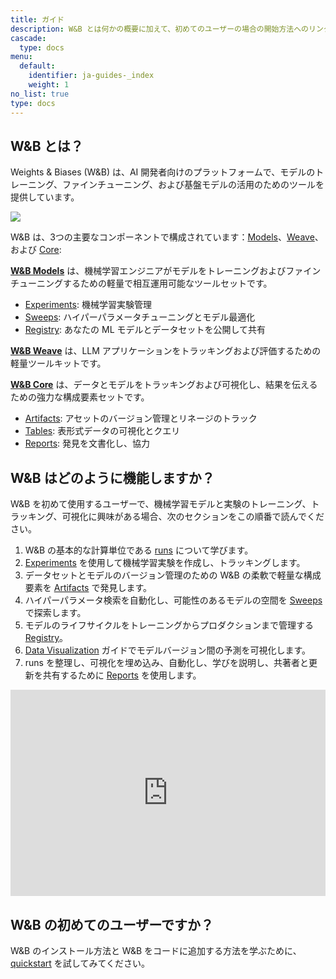 ```yaml
---
title: ガイド
description: W&B とは何かの概要に加えて、初めてのユーザーの場合の開始方法へのリンクを提供します。
cascade:
  type: docs
menu:
  default:
    identifier: ja-guides-_index
    weight: 1
no_list: true
type: docs
---
```


## W&B とは？

Weights & Biases (W&B) は、AI 開発者向けのプラットフォームで、モデルのトレーニング、ファインチューニング、および基盤モデルの活用のためのツールを提供しています。

<Frame>
    <img src="/images/general/architecture.png"  />
</Frame>

W&B は、3つの主要なコンポーネントで構成されています：[Models](/ja/guides/models)、[Weave](https://wandb.github.io/weave/)、および [Core](/ja/guides/core/):

**[W&B Models](/ja/guides/models/)** は、機械学習エンジニアがモデルをトレーニングおよびファインチューニングするための軽量で相互運用可能なツールセットです。
- [Experiments](/ja/guides/track/): 機械学習実験管理
- [Sweeps](/ja/guides/sweeps/): ハイパーパラメータチューニングとモデル最適化
- [Registry](/ja/guides/core/registry/): あなたの ML モデルとデータセットを公開して共有

**[W&B Weave](/ja/guides/weave/)** は、LLM アプリケーションをトラッキングおよび評価するための軽量ツールキットです。

**[W&B Core](/ja/guides/core/)** は、データとモデルをトラッキングおよび可視化し、結果を伝えるための強力な構成要素セットです。
- [Artifacts](/ja/guides/artifacts/): アセットのバージョン管理とリネージのトラック
- [Tables](/ja/guides/models/tables/): 表形式データの可視化とクエリ
- [Reports](/ja/guides/reports/): 発見を文書化し、協力

## W&B はどのように機能しますか？

W&B を初めて使用するユーザーで、機械学習モデルと実験のトレーニング、トラッキング、可視化に興味がある場合、次のセクションをこの順番で読んでください。

1. W&B の基本的な計算単位である [runs](/ja/guides/runs/) について学びます。
2. [Experiments](/ja/guides/track/) を使用して機械学習実験を作成し、トラッキングします。
3. データセットとモデルのバージョン管理のための W&B の柔軟で軽量な構成要素を [Artifacts](/ja/guides/artifacts/) で発見します。
4. ハイパーパラメータ検索を自動化し、可能性のあるモデルの空間を [Sweeps](/ja/guides/sweeps/) で探索します。
5. モデルのライフサイクルをトレーニングからプロダクションまで管理する [Registry](/ja/guides/core/registry/)。
6. [Data Visualization](/ja/guides/models/tables/) ガイドでモデルバージョン間の予測を可視化します。
7. runs を整理し、可視化を埋め込み、自動化し、学びを説明し、共著者と更新を共有するために [Reports](/ja/guides/reports/) を使用します。

<iframe width="100%" height="330" src="https://www.youtube.com/embed/tHAFujRhZLA" title="Weights &amp; Biases End-to-End Demo" frameborder="0" allow="accelerometer; autoplay; clipboard-write; encrypted-media; gyroscope; picture-in-picture; web-share" allowfullscreen></iframe>

## W&B の初めてのユーザーですか？

W&B のインストール方法と W&B をコードに追加する方法を学ぶために、[quickstart](/ja/quickstart/) を試してみてください。